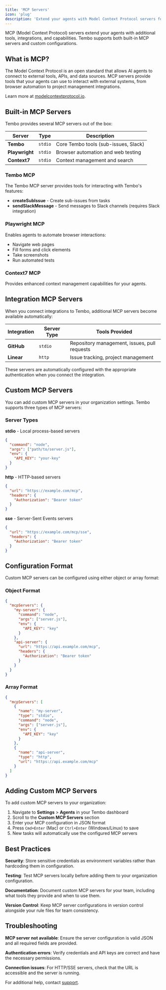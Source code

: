 ```yaml
---
title: 'MCP Servers'
icon: 'plug'
description: 'Extend your agents with Model Context Protocol servers for additional tools and integrations'
---
```


MCP (Model Context Protocol) servers extend your agents with additional tools, integrations, and capabilities. Tembo supports both built-in MCP servers and custom configurations.

## What is MCP?

The Model Context Protocol is an open standard that allows AI agents to connect to external tools, APIs, and data sources. MCP servers provide tools that your agents can use to interact with external systems, from browser automation to project management integrations.

Learn more at [modelcontextprotocol.io](https://modelcontextprotocol.io).

## Built-in MCP Servers

Tembo provides several MCP servers out of the box:

| Server       | Type    | Description                                  |
| ------------ | ------- | -------------------------------------------- |
| **Tembo**    | `stdio` | Core Tembo tools (sub-issues, Slack)        |
| **Playwright** | `stdio` | Browser automation and web testing         |
| **Context7** | `stdio` | Context management and search              |

### Tembo MCP

The Tembo MCP server provides tools for interacting with Tembo's features:

- **createSubIssue** - Create sub-issues from tasks
- **sendSlackMessage** - Send messages to Slack channels (requires Slack integration)

### Playwright MCP

Enables agents to automate browser interactions:

- Navigate web pages
- Fill forms and click elements
- Take screenshots
- Run automated tests

### Context7 MCP

Provides enhanced context management capabilities for your agents.

## Integration MCP Servers

When you connect integrations to Tembo, additional MCP servers become available automatically:

| Integration | Server Type | Tools Provided                                |
| ----------- | ----------- | --------------------------------------------- |
| **GitHub**  | `stdio`     | Repository management, issues, pull requests |
| **Linear**  | `http`      | Issue tracking, project management            |

These servers are automatically configured with the appropriate authentication when you connect the integration.

## Custom MCP Servers

You can add custom MCP servers in your organization settings. Tembo supports three types of MCP servers:

### Server Types

**stdio** - Local process-based servers
```json
{
  "command": "node",
  "args": ["path/to/server.js"],
  "env": {
    "API_KEY": "your-key"
  }
}
```

**http** - HTTP-based servers
```json
{
  "url": "https://example.com/mcp",
  "headers": {
    "Authorization": "Bearer token"
  }
}
```

**sse** - Server-Sent Events servers
```json
{
  "url": "https://example.com/mcp/sse",
  "headers": {
    "Authorization": "Bearer token"
  }
}
```

## Configuration Format

Custom MCP servers can be configured using either object or array format:

### Object Format

```json
{
  "mcpServers": {
    "my-server": {
      "command": "node",
      "args": ["server.js"],
      "env": {
        "API_KEY": "key"
      }
    },
    "api-server": {
      "url": "https://api.example.com/mcp",
      "headers": {
        "Authorization": "Bearer token"
      }
    }
  }
}
```

### Array Format

```json
{
  "mcpServers": [
    {
      "name": "my-server",
      "type": "stdio",
      "command": "node",
      "args": ["server.js"],
      "env": {
        "API_KEY": "key"
      }
    },
    {
      "name": "api-server",
      "type": "http",
      "url": "https://api.example.com/mcp"
    }
  ]
}
```

## Adding Custom MCP Servers

To add custom MCP servers to your organization:

1. Navigate to **Settings** > **Agents** in your Tembo dashboard
2. Scroll to the **Custom MCP Servers** section
3. Enter your MCP configuration in JSON format
4. Press `Cmd+Enter` (Mac) or `Ctrl+Enter` (Windows/Linux) to save
5. New tasks will automatically use the configured MCP servers

## Best Practices

**Security**: Store sensitive credentials as environment variables rather than hardcoding them in configuration.

**Testing**: Test MCP servers locally before adding them to your organization configuration.

**Documentation**: Document custom MCP servers for your team, including what tools they provide and when to use them.

**Version Control**: Keep MCP server configurations in version control alongside your rule files for team consistency.

## Troubleshooting

**MCP server not available**: Ensure the server configuration is valid JSON and all required fields are provided.

**Authentication errors**: Verify credentials and API keys are correct and have the necessary permissions.

**Connection issues**: For HTTP/SSE servers, check that the URL is accessible and the server is running.

For additional help, contact [support](mailto:hi@tembo.io).
